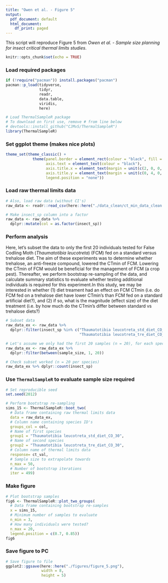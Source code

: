 ```yaml
---
title: "Owen et al. - Figure 5"
output:
  pdf_document: default
  html_document:
    df_print: paged
---
```


This script will reproduce Figure 5 from *Owen et al. - Sample size planning for insect critical thermal limits studies*. 

```r
knitr::opts_chunk$set(echo = TRUE)
```

### Load required packages 

```r
if (!require("pacman")) install.packages("pacman")
pacman::p_load(tidyverse, 
               tidyr,
               readr,
               data.table,
               viridis,
               here)

# Load ThermalSampleR package
# To download on first use, remove # from line below 
# devtools::install_github("CJMvS/ThermalSampleR")
library(ThermalSampleR)
```

### Set ggplot theme (makes nice plots)

```r
theme_set(theme_classic() +
            theme(panel.border = element_rect(colour = "black", fill = NA),
                  axis.text = element_text(colour = "black"),
                  axis.title.x = element_text(margin = unit(c(2, 0, 0, 0), "mm")),
                  axis.title.y = element_text(margin = unit(c(0, 4, 0, 0), "mm")),
                  legend.position = "none"))
```

### Load raw thermal limits data 

```r
# Also, load raw data (without CI's)
raw_data <- readr::read_csv(here::here("./data_clean/ct_min_data_clean.csv"))

# Make insect_sp column into a factor 
raw_data <- raw_data %>%
  dplyr::mutate(col = as.factor(insect_sp))
```

### Perform analysis

Here, let's subset the data to only the first 20 individuals tested for False Codling Moth (*Thaumatotibia leucotreta*) (FCM) fed on a standard versus trehalose diet. The aim of these experiments was to determine whether trehalose, an anti-freeze compound, lowered the CTmin of FCM. Lowering the CTmin of FCM would be beneficial for the management of FCM (a crop pest). Thereafter, we perform bootstrap re-sampling of the data, and calculate summary statistics to evaluate whether testing additional individuals is required for this experiment.In this study, we may be interested in whether (1) diet treament had an effect on FCM CTmin (i.e. do FCM fed on a trehalose diet have lower CTmin's than FCM fed on a standard artificial diet?), and (2) if so, what is the magnitude (effect size) of the diet treatment (i.e. by how much do the CTmin's differ between standard vs trehalose diets?)


```r
# Subset data 
raw_data_ex <- raw_data %>%
  dplyr::filter(insect_sp %in% c("Thaumatotibia leucotreta_std_diet_CO_30",
                                 "Thaumatotibia leucotreta_tre_diet_CO_30"))

# Let's assume we only had the first 20 samples (n = 20), for each species
raw_data_ex <- raw_data_ex %>%
  dplyr::filter(between(sample_size, 1, 20))

# Check subset worked (n = 20 per species)
raw_data_ex %>% dplyr::count(insect_sp)
```

### Use `ThermalSampleR` to evaluate sample size required 

```r
# Set reproducible seed 
set.seed(2012)

# Perform bootstrap re-sampling
sims_15 <- ThermalSampleR::boot_two(
  # Data frame containing raw thermal limits data
  data = raw_data_ex,
  # Column name containing species ID's 
  groups_col = col,
  # Name of first species
  group1 = "Thaumatotibia leucotreta_std_diet_CO_30",
  # Name of second species
  group2 = "Thaumatotibia leucotreta_tre_diet_CO_30",
  # Column name of thermal limits data
  response= ct_val,
  # Sample size to extrapolate towards
  n_max = 50,
  # Number of bootstrap iterations
  iter = 499)

```

### Make figure 

```r
# Plot bootstrap samples 
fig6 <- ThermalSampleR::plot_two_groups(
  # Data frame containing bootstrap re-samples
  x = sims_15,
  # Minimum number of samples to evaluate 
  n_min = 3,
  # How many individuals were tested? 
  n_max = 20,
  legend.position = c(0.7, 0.85)) 
fig6
```

### Save figure to PC   

```r
# Save figure to file 
ggplot2::ggsave(here::here("./figures/figure_5.png"), 
                width = 8, 
                height = 5)
```
